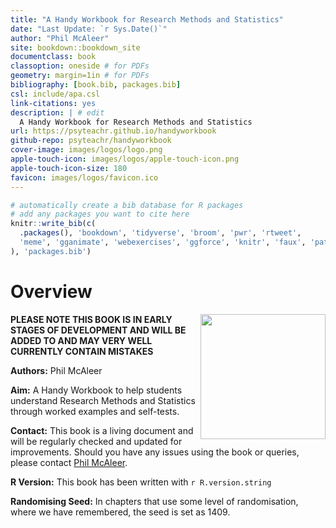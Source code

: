 ```yaml
--- 
title: "A Handy Workbook for Research Methods and Statistics"
date: "Last Update: `r Sys.Date()`"
author: "Phil McAleer" 
site: bookdown::bookdown_site
documentclass: book
classoption: oneside # for PDFs
geometry: margin=1in # for PDFs
bibliography: [book.bib, packages.bib]
csl: include/apa.csl
link-citations: yes
description: | # edit
  A Handy Workbook for Research Methods and Statistics
url: https://psyteachr.github.io/handyworkbook 
github-repo: psyteachr/handyworkbook 
cover-image: images/logos/logo.png 
apple-touch-icon: images/logos/apple-touch-icon.png 
apple-touch-icon-size: 180
favicon: images/logos/favicon.ico 
---
```


```r
# automatically create a bib database for R packages
# add any packages you want to cite here
knitr::write_bib(c(
  .packages(), 'bookdown', 'tidyverse', 'broom', 'pwr', 'rtweet',
  'meme', 'gganimate', 'webexercises', 'ggforce', 'knitr', 'faux', 'patchwork', 'statcheck'
), 'packages.bib')

```

# Overview {-}

<img src="images/HW.png" style="width: 200px; float: right;">

**PLEASE NOTE THIS BOOK IS IN EARLY STAGES OF DEVELOPMENT AND WILL BE ADDED TO AND MAY VERY WELL CURRENTLY CONTAIN MISTAKES**

**Authors:** Phil McAleer

**Aim:** A Handy Workbook to help students understand Research Methods and Statistics through worked examples and self-tests.

**Contact:** This book is a living document and will be regularly checked and updated for improvements. Should you have any issues using the book or queries, please contact [Phil McAleer](mailto:philip.mcaleer@glasgow.ac.uk).

**R Version:** This book has been written with `r R.version.string`

**Randomising Seed:** In chapters that use some level of randomisation, where we have remembered, the seed is set as 1409.
